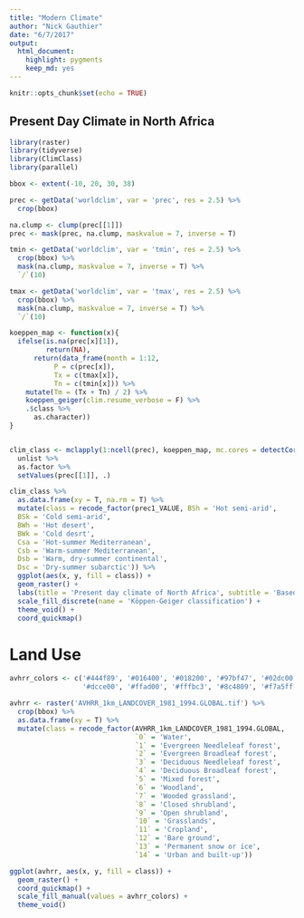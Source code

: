 ```yaml
---
title: "Modern Climate"
author: "Nick Gauthier"
date: "6/7/2017"
output: 
  html_document: 
    highlight: pygments
    keep_md: yes
---
```


```r
knitr::opts_chunk$set(echo = TRUE)
```

## Present Day Climate in North Africa
```r
library(raster)
library(tidyverse)
library(ClimClass)
library(parallel)
```


```r
bbox <- extent(-10, 20, 30, 38)

prec <- getData('worldclim', var = 'prec', res = 2.5) %>%
  crop(bbox)

na.clump <- clump(prec[[1]])
prec <- mask(prec, na.clump, maskvalue = 7, inverse = T)

tmin <- getData('worldclim', var = 'tmin', res = 2.5) %>%
  crop(bbox) %>%
  mask(na.clump, maskvalue = 7, inverse = T) %>%
  `/`(10)

tmax <- getData('worldclim', var = 'tmax', res = 2.5) %>%
  crop(bbox) %>%
  mask(na.clump, maskvalue = 7, inverse = T) %>%
  `/`(10)
```

```r
koeppen_map <- function(x){
  ifelse(is.na(prec[x][1]), 
         return(NA),
      return(data_frame(month = 1:12,
           P = c(prec[x]),
           Tx = c(tmax[x]),
           Tn = c(tmin[x])) %>%
    mutate(Tm = (Tx + Tn) / 2) %>%
    koeppen_geiger(clim.resume_verbose = F) %>%
    .$class %>%
      as.character))
}


clim_class <- mclapply(1:ncell(prec), koeppen_map, mc.cores = detectCores()) %>% 
  unlist %>%
  as.factor %>%
  setValues(prec[[1]], .)
```


```r
clim_class %>% 
  as.data.frame(xy = T, na.rm = T) %>%
  mutate(class = recode_factor(prec1_VALUE, BSh = 'Hot semi-arid',
  BSk = 'Cold semi-arid',
  BWh = 'Hot desert',
  BWk = 'Cold desrt',
  Csa = 'Hot-summer Mediterranean',
  Csb = 'Warm-summer Mediterranean',
  Dsb = 'Warm, dry-summer continental',
  Dsc = 'Dry-summer subarctic')) %>%
  ggplot(aes(x, y, fill = class)) +
  geom_raster() +
  labs(title = 'Present day climate of North Africa', subtitle = 'Based on WorldClim data') +
  scale_fill_discrete(name = 'Köppen-Geiger classification') +
  theme_void() +
  coord_quickmap()
```

# Land Use

```r
avhrr_colors <- c('#444f89', '#016400', '#018200', '#97bf47', '#02dc00', '#00ff00', '#92ae2f',
                  '#dcce00', '#ffad00', '#fffbc3', '#8c4809', '#f7a5ff', '#ffc7ae', '#efefe8', '#00ffff')

avhrr <- raster('AVHRR_1km_LANDCOVER_1981_1994.GLOBAL.tif') %>%
  crop(bbox) %>%
  as.data.frame(xy = T) %>%
  mutate(class = recode_factor(AVHRR_1km_LANDCOVER_1981_1994.GLOBAL,
                               `0` = 'Water',
                               `1` = 'Evergreen Needleleaf forest',
                               `2` = 'Evergreen Broadleaf forest',
                               `3` = 'Deciduous Needleleaf forest',
                               `4` = 'Deciduous Broadleaf forest',
                               `5` = 'Mixed forest',
                               `6` = 'Woodland',
                               `7` = 'Wooded grassland',
                               `8` = 'Closed shrubland',
                               `9` = 'Open shrubland',
                               `10` = 'Grasslands',
                               `11` = 'Cropland',
                               `12` = 'Bare ground',
                               `13` = 'Permanent snow or ice',
                               `14` = 'Urban and built-up'))

ggplot(avhrr, aes(x, y, fill = class)) +
  geom_raster() +
  coord_quickmap() +
  scale_fill_manual(values = avhrr_colors) +
  theme_void()
```

